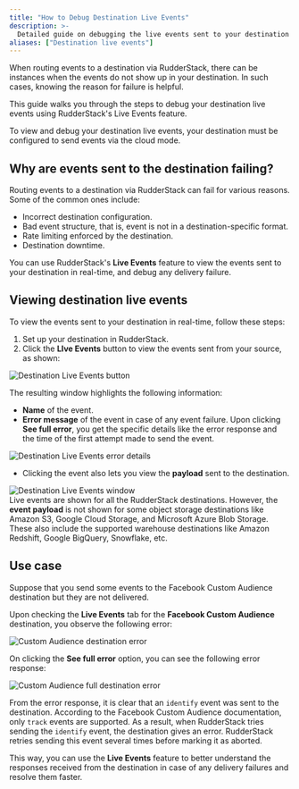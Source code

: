 ```yaml
---
title: "How to Debug Destination Live Events"
description: >-
  Detailed guide on debugging the live events sent to your destination via RudderStack.
aliases: ["Destination live events"]
---
```


When routing events to a destination via RudderStack, there can be instances when the events do not show up in your destination. In such cases, knowing the reason for failure is helpful.

This guide walks you through the steps to debug your destination live events using RudderStack's <Link to="/dashboard-guides/live-events/">Live Events</Link> feature.

<div class="warningBlock">
To view and debug your destination live events, your destination must be configured to send events via the <Link to="/destinations/rudderstack-connection-modes/#cloud-mode">cloud mode</Link>.
</div>

## Why are events sent to the destination failing?

Routing events to a destination via RudderStack can fail for various reasons. Some of the common ones include:

- Incorrect destination configuration.
- Bad event structure, that is, event is not in a destination-specific format.
- Rate limiting enforced by the destination.
- Destination downtime.

You can use RudderStack's **Live Events** feature to view the events sent to your destination in real-time, and debug any delivery failure.

## Viewing destination live events

To view the events sent to your destination in real-time, follow these steps:

1. <Link to="/dashboard-guides/destinations/#adding-a-destination">Set up your destination</Link> in RudderStack.
2. Click the **LIve Events** button to view the events sent from your source, as shown:

<img src="../../assets/user-guides/destination-live-events.png" alt="Destination Live Events button" />

The resulting window highlights the following information: 

- **Name** of the event.
- **Error message** of the event in case of any event failure. Upon clicking **See full error**, you get the specific details like the error response and the time of the first attempt made to send the event.

<img src="../../assets/user-guides/destination-live-events-error-new.png" alt="Destination Live Events error details" />

- Clicking the event also lets you view the **payload** sent to the destination.

<img src="../../assets/user-guides/destination-live-events-details.png" alt="Destination Live Events window" />

<div class="warningBlock">
Live events are shown for all the RudderStack destinations. However, the <strong>event payload</strong> is not shown for some object storage destinations like <Link to="/destinations/streaming-destinations/amazon-s3/">Amazon S3</Link>, <Link to="/destinations/streaming-destinations/google-cloud-storage/">Google Cloud Storage</Link>, and <Link to="/destinations/streaming-destinations/microsoft-azure-blob-storage/">Microsoft Azure Blob Storage</Link>. These also include the <Link to="/destinations/warehouse-destinations/">supported warehouse destinations</Link> like <Link to="/destinations/warehouse-destinations/redshift/">Amazon Redshift</Link>, <Link to="/destinations/warehouse-destinations/bigquery/">Google BigQuery</Link>, <Link to="/destinations/warehouse-destinations/snowflake/">Snowflake</Link>, etc.
</div>

## Use case

Suppose that you send some events to the <Link to="/destinations/streaming-destinations/fb-custom-audience/">Facebook Custom Audience</Link> destination but they are not delivered. 

Upon checking the **Live Events** tab for the **Facebook Custom Audience** destination, you observe the following error:

<img src="../../assets/rs-cloud/custom-audience-error.png" alt="Custom Audience destination error" />

On clicking the **See full error** option, you can see the following error response:

<img src="../../assets/rs-cloud/custom-audience-full-error.png" alt="Custom Audience full destination error" />

From the error response, it is clear that an <Link to="/event-spec/standard-events/identify/">`identify`</Link> event was sent to the destination. According to the <Link to="/destinations/streaming-destinations/fb-custom-audience/">Facebook Custom Audience documentation</Link>, only <Link to="/event-spec/standard-events/track/">`track`</Link> events are supported. As a result, when RudderStack tries sending the `identify` event, the destination gives an error. RudderStack retries sending this event several times before marking it as aborted.

This way, you can use the **Live Events** feature to better understand the responses received from the destination in case of any delivery failures and resolve them faster.